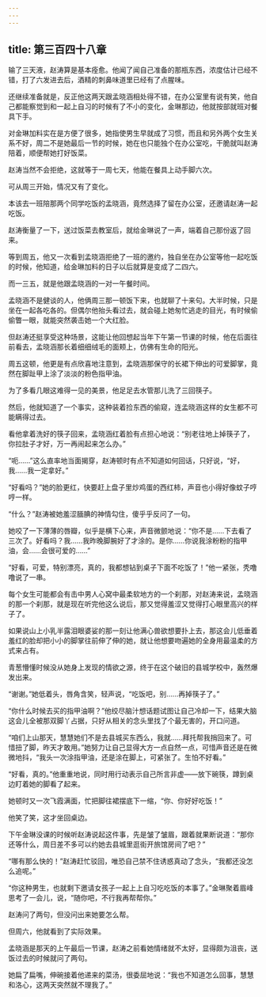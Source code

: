 ```yaml
---
---
---
```

title: 第三百四十八章
---




输了三天液，赵涛算是基本痊愈。他闻了闻自己准备的那瓶东西，浓度估计已经不错，打了六发进去后，酒精的刺鼻味道里已经有了点腥味。

还继续准备就是，反正他这两天跟孟晓涵相处得不错，在办公室里有说有笑，他自己都能察觉到和一起上自习的时候有了不小的变化，金琳那边，他就按部就班对餐具下手。

对金琳加料实在是方便了很多，她指使男生早就成了习惯，而且和另外两个女生关系不好，周二不是她最后一节的时候，她在也只能独个在办公室吃，干脆就叫赵涛陪着，顺便帮她打好饭菜。

赵涛当然不会拒绝，这就等于一周七天，他能在餐具上动手脚六次。

可从周三开始，情况又有了变化。

本该去一班陪那两个同学吃饭的孟晓涵，竟然选择了留在办公室，还邀请赵涛一起吃饭。

赵涛衡量了一下，送过饭菜去教室后，就给金琳说了一声，端着自己那份返了回来。

等到周五，他又一次看到孟晓涵拒绝了一班的邀约，独自坐在办公室等他一起吃饭的时候，他知道，给金琳加料的日子以后就算是变成了二四六。

而一三五，就是他跟孟晓涵的一对一午餐时间。

孟晓涵不是健谈的人，他俩周三那一顿饭下来，也就聊了十来句。大半时候，只是坐在一起各吃各的。但偶尔他抬头看过去，就会碰上她匆忙逃走的目光，有时候偷偷瞥一眼，就能突然袭击她一个大红脸。

但赵涛还挺享受这种场景，这能让他回想起当年下午第一节课的时候，他在后面往前看去，孟晓涵那长着细细绒毛的面颊上，仿佛有生命的阳光。

周五这顿，他更是有点欣喜地注意到，孟晓涵那保守的长裙下伸出的可爱脚掌，竟然在脚趾甲上涂了淡淡的粉色指甲油。

为了多看几眼这难得一见的美景，他足足去水管那儿洗了三回筷子。

然后，他就知道了一个事实，这种装着捡东西的偷窥，连孟晓涵这样的女生都不可能瞒得过去。

看他拿着洗好的筷子回来，孟晓涵红着脸有点担心地说：“别老往地上掉筷子了，你拉肚子才好，万一再闹起来怎么办。”

“呃……”这么直率地当面揭穿，赵涛顿时有点不知道如何回话，只好说，“好，我……我一定拿好。”

“好看吗？”她的脸更红，快要赶上盘子里炒鸡蛋的西红柿，声音也小得好像蚊子哼哼一样。

“什么？”赵涛被她羞涩腼腆的神情勾住，傻乎乎反问了一句。

她咬了一下薄薄的唇瓣，似乎是横下心来，声音微颤地说：“你不是……下去看了三次了。好看吗？我……我昨晚脚腕好了才涂的。是你……你说我涂粉粉的指甲油，会……会很可爱的……”

“好看，可爱，特别漂亮，真的，我都想钻到桌子下面不吃饭了！”他一紧张，秃噜噜说了一串。

每个女生可能都会有击中男人心窝中最柔软地方的一个刹那，对赵涛来说，孟晓涵的那一个刹那，就是现在听完他这么说后，那又觉得羞涩又觉得打心眼里高兴的样子了。

如果说山上小乳半露泪眼婆娑的那一刻让他满心兽欲想要扑上去，那这会儿低垂着羞红的脸却把小小的脚掌往前伸了伸的她，就让他想要吻遍她的全身用最温柔的方式来占有。

青葱懵懂时候没从她身上发现的情欲之源，终于在这个破旧的县城学校中，轰然爆发出来。

“谢谢。”她低着头，唇角含笑，轻声说，“吃饭吧，别……再掉筷子了。”

“你什么时候去买的指甲油啊？”他绞尽脑汁想话题试图让自己冷却一下，结果大脑这会儿全被那双脚丫占据，只好从相关的念头里找了个最无害的，开口问道。

“咱们上山那天，慧慧她们不是去县城买东西么，我就……拜托帮我捎回来了。可惜扭了脚，昨天才敢用。”她努力让自己显得大方一点自然一点，可惜声音还是在微微地抖，“我头一次涂指甲油，还是涂在脚上，可紧张了。生怕不好看。”

“好看，真的。”他重重地说，同时用行动表示自己所言非虚——放下碗筷，蹲到桌边盯着她的脚看了起来。

她顿时又一次飞霞满面，忙把脚往裙摆底下一缩，“你、你好好吃饭！”

他笑了笑，这才坐回桌边。

下午金琳没课的时候听赵涛说起这件事，先是皱了皱眉，跟着就果断说道：“那你还等什么，周日差不多可以约她去县城里逛街开旅馆房间了吧？”

“哪有那么快的！”赵涛赶忙驳回，唯恐自己禁不住诱惑真动了念头，“我都还没怎么追呢。”

“你这种男生，也就剩下邀请女孩子一起上上自习吃吃饭的本事了。”金琳聚着眉峰思考了一会儿，说，“随你吧，不行我再帮帮你。”

赵涛问了两句，但没问出来她要怎么帮。

但周六，他就看到了实际效果。

孟晓涵是那天的上午最后一节课，赵涛之前看她情绪就不太好，显得颇为沮丧，送饭过去的时候就问了两句。

她扁了扁嘴，伸碗接着他递来的菜汤，很委屈地说：“我也不知道怎么回事，慧慧和洛心，这两天突然就不理我了。”